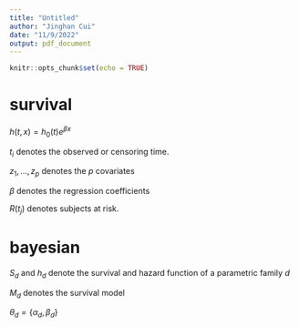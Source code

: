 ```yaml
---
title: "Untitled"
author: "Jinghan Cui"
date: "11/9/2022"
output: pdf_document
---
```


```r
knitr::opts_chunk$set(echo = TRUE)
```

# survival

$h(t,x)=h_0(t)e^{{\beta}x}$

$t_i$ denotes the observed or censoring time.

$z_1,...,z_p$ denotes the $p$ covariates

$\beta$ denotes the regression coefficients

$R(t_j)$ denotes subjects at risk.

# bayesian

$S_d$ and $h_d$ denote the survival and hazard function of a parametric family $d$

$M_d$ denotes the survival model

$\theta_d = \{\alpha_d,\beta_d\}$
